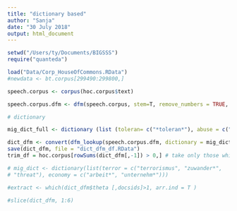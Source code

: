 ```yaml
---
title: "dictionary based"
author: "Sanja"
date: "30 July 2018"
output: html_document
---
```



```r
setwd("/Users/ty/Documents/BIGSSS")
require("quanteda")

load("Data/Corp_HouseOfCommons.RData")
#newdata <- bt.corpus[299490:299800,]

speech.corpus <- corpus(hoc.corpus$text)

speech.corpus.dfm <- dfm(speech.corpus, stem=T, remove_numbers = TRUE, remove_punct = TRUE, remove_symbols = TRUE,  remove = stopwords("en"))
```




```r
# dictionary

mig_dict_full <- dictionary (list (toleran= c("*toleran*"), abuse = c("abuse"), assimil =	c("assimil*"), asylum =	c(	"asylum*"	), avalanche =	c("avalanche"), border	=	c("border"), burqa=	c("burqa"), christian=	c("christian"), citizen=	c("citizen*"), cultur =	c("cultur*"), custom	=	c("custom*"), deport	=	c("deport*"), discriminat=	c("discriminat*"), diversity =	c("diversity"), ethnic	=	c("ethnic*"), extremis	=	c("extremis*"), flood =	c(	"flood"	), foreign=	c("foreign*"),fraud	=	c("fraud"	)	, halal	=	c("halal"	), hallal	=	c("hallal"), headscarf=	c("headscarf"), human=	c	(	"human*"), identitiy= c("identitiy"), illegal=	c("illegal*"), immigr	=	c	("immigr*"), indigenous=	c	("indigenous"),	integrat=	c("integrat*"	), invasion=		c("invasion"	),	irregular=	c(	"irregular"),	islam	=	c("islam*"),	jihad	=	c("jihad*"), migrant=	c("migrant*"),	minaret	=	c	(	"minaret"	), minorit=		c("minorit*"),	mosque	=	c ("mosque"), multicultur =	c("multicultur*"), muslim	= c("muslim"), nation		= c("nation*"),	native	= c("native"), naturalis=	c("naturalis*"), naturaliz=	c("naturaliz*"), permit	= c("permit"),	raci =	c("raci*"),	radical	=	c("radical"),	refug	=	c("refug*"),	refuge	=	c(	"refuge"),	religious =	c("religious"),	reunion	=	c	("reunion"), sharia	=	c ("sharia"	), shari	=	c("shari'a"),	shariah	=	c("shariah"), shelter	=	c("shelter"), temple	=	c(	"temple")	,	terroris =	c("terroris*"), tradition = c("tradition*"), traumatis =	c("traumatis"),	traumatiz =	c("traumatiz*"), unauthorised = c("unauthorised"), unauthorized =	c("unauthorized"), unity	= c("unity"),	veil = c("veil"), xenophob =	c("xenophob*")))

```




```r
dict_dfm <- convert(dfm_lookup(speech.corpus.dfm, dictionary = mig_dict_full), to = "data.frame")
save(dict_dfm, file = "dict_dfm_df.RData") 
trim_df = hoc.corpus[rowSums(dict_dfm[,-1]) > 0,] # take only those which sum to at least 1

```


```r
# mig_dict <- dictionary(list(terror = c("terrorismus", "zuwander*", 
# "threat"), economy = c("arbeit*", "unternehm*")))                         
```



```r
#extract <- which(dict_dfm$theta [,docsids]>1, arr.ind = T )

#slice(dict_dfm, 1:6)


```
